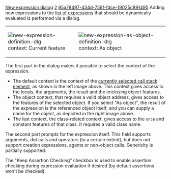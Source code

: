 [[Property:title|New expression dialog]]
[[Property:weight|2]]
[[Property:uuid|95a78497-434d-759f-fdce-f9025c891495]]
Adding new expressions to the [[Evaluation tool or Watch tool|list of expressions]]  that should be dynamically evaluated is performed via a dialog. 


{| 
|- 
|   [[Image:new-expression-definition-dlg]]  <br/>
context: Current feature 
|   [[Image:new-expression-as-object-definition-dlg]]  <br/>
context: As object 
|}


The first part in the dialog makes it possible to select the context of the expression. 
*  The default context is the context of the [[Information relative to a stack element|currently selected call stack element]], as shown in the left image above. This context gives access to the locals, the arguments, the result and the enclosing object features. 
*  The object context, that requires a valid object address, gives access to the features of the selected object. If you select "As object", the result of the expression is the referenced object itself; and you can supply a name for the object, as depicted in the right image above. 
*  The last context, the class-related context, gives access to the <code>once</code> and constant features of that class. It requires a valid class name. 


The second part prompts for the expression itself. This field supports arguments, dot calls and operators (to a certain extent), but does not support creation expressions, agents or non-object calls. Genericity is partially supported. 

The "Keep Assertion Checking" checkbox is used to enable assertion checking during expression evaluation if desired (by default assertions won't be checked).




